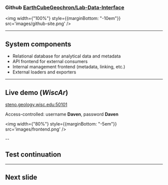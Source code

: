 ### Github [EarthCubeGeochron/Lab-Data-Interface](https://github.com/EarthCubeGeochron/Lab-Data-Interface/)

<img width={"100%"} style={{marginBottom: "-10em"}} src='images/github-site.png' />


---

## System components

- Relational database for analytical data and metadata
- API frontend for external consumers
- Internal management frontend (metadata, linking, etc.)
- External loaders and exporters

---


## Live demo (*WiscAr*)

[steno.geology.wisc.edu:50101](http://steno.geology.wisc.edu:50101)

Access-controlled: username **Daven**, password **Daven**

<img width={"80%"} style={{marginBottom: "-5em"}} src='images/frontend.png' />

--

## Test continuation

---

## Next slide

